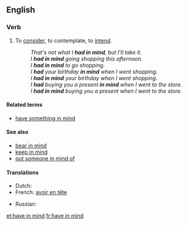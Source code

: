 ==English==

===Verb===
{{infl|en|verb|head=to [[have]] [[in]] [[mind]]}}

# {{transitive|idiomatic}} To [[consider]], to contemplate, to [[intend]].
#:''That's not what I '''had in mind''', but I'll take it.''
#: ''I '''had in mind''' going shopping this afternoon.''
#: ''I '''had in mind''' to go shopping.''
#: ''I '''had''' your birthday '''in mind''' when I went shopping.''
#: ''I '''had in mind''' your birthday when I went shopping.''
#: ''I '''had''' buying you a present '''in mind''' when I went to the store.''
#: ''I '''had in mind''' buying you a present when I went to the store.''

====Related terms====
* [[have something in mind]]
{{rft}}
====See also====
* [[bear in mind]]
* [[keep in mind]]
* [[put someone in mind of]]

====Translations====
{{trans-top|consider, intend}}
* Dutch: {{t|nl|in gedachte hebben}}
* French: [[avoir en tête]]
{{trans-mid}}
* Russian: {{t+|ru|иметь в виду}}
{{trans-bottom}}

[[et:have in mind]]
[[fr:have in mind]]